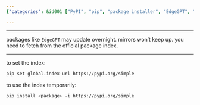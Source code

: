 ```yaml
---
{"categories": &id001 ["PyPI", "pip", "package installer", "EdgeGPT", "latest versions", "permanently", "temporarily"], "category": "Python programming", "date": "2023-02-10 12:51:19", "description": "This text describes the process of setting the PyPI index for &grave;pip&grave;, Python's package installer, to access the latest versions of packages like &grave;EdgeGPT&grave;. This can be done either permanently or temporarily, ensuring you have access to the most up-to-date software.", "tags": *id001, "title": "Using Default Pypi.Org/Simple Index"}

---
```


------

packages like `EdgeGPT` may update overnight. mirrors won't keep up. you need to fetch from the official package index.

----

to set the index:

```bash
pip set global.index-url https://pypi.org/simple

```

to use the index temporarily:

```bash
pip install <package> -i https://pypi.org/simple

```

